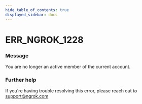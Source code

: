 ```yaml
---
hide_table_of_contents: true
displayed_sidebar: docs
---
```



# ERR_NGROK_1228

### Message

You are no longer an active member of the current account.

<ErrorDetails error="err_ngrok_1228" />

### Further help

If you're having trouble resolving this error, please reach out to [support@ngrok.com](mailto:support@ngrok.com?subject=Help%20with%20ERR_NGROK_1228)
